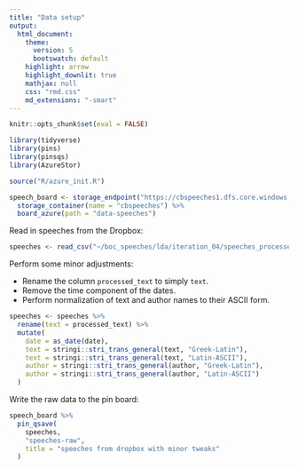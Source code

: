 ```yaml
---
title: "Data setup"
output:
  html_document:
    theme: 
      version: 5
      bootswatch: default
    highlight: arrow
    highlight_downlit: true
    mathjax: null
    css: "rmd.css"
    md_extensions: "-smart"
---
```


```r
knitr::opts_chunk$set(eval = FALSE)
```

```r
library(tidyverse)
library(pins)
library(pinsqs)
library(AzureStor)

source("R/azure_init.R")

speech_board <- storage_endpoint("https://cbspeeches1.dfs.core.windows.net/", token=token) %>%
  storage_container(name = "cbspeeches") %>%
  board_azure(path = "data-speeches")
```

Read in speeches from the Dropbox:

```r
speeches <- read_csv("~/boc_speeches/lda/iteration_04/speeches_processed.csv")
```

Perform some minor adjustments:

- Rename the column `processed_text` to simply `text`.
- Remove the time component of the dates.
- Perform normalization of text and author names to their ASCII form.

```r
speeches <- speeches %>%
  rename(text = processed_text) %>%
  mutate(
    date = as_date(date),
    text = stringi::stri_trans_general(text, "Greek-Latin"),
    text = stringi::stri_trans_general(text, "Latin-ASCII"),
    author = stringi::stri_trans_general(author, "Greek-Latin"),
    author = stringi::stri_trans_general(author, "Latin-ASCII")
  )
```

Write the raw data to the pin board:

```r
speech_board %>%
  pin_qsave(
    speeches,
    "speeches-raw",
    title = "speeches from dropbox with minor tweaks"
  )
```
